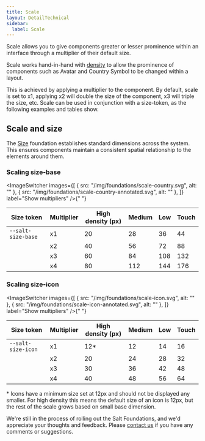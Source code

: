 ```yaml
---
title: Scale
layout: DetailTechnical
sidebar:
  label: Scale
---
```


Scale allows you to give components greater or lesser prominence within an interface through a multiplier of their default size.

Scale works hand-in-hand with [density](density) to allow the prominence of components such as Avatar and Country Symbol to be changed within a layout.

This is achieved by applying a multiplier to the component. By default, scale is set to x1, applying x2 will double the size of the component, x3 will triple the size, etc. Scale can be used in conjunction with a size-token, as the following examples and tables show.

## Scale and size

The [Size](size) foundation establishes standard dimensions across the system. This ensures components maintain a consistent spatial relationship to the elements around them.

### Scaling size-base

<ImageSwitcher
  images={[
    { src: "/img/foundations/scale-country.svg", alt: "" },
    { src: "/img/foundations/scale-country-annotated.svg", alt: "" },
  ]}
  label="Show multipliers"
/>{" "}

| Size token         | Multiplier | High density (px) | Medium | Low | Touch |
| ------------------ | ---------- | ----------------- | ------ | --- | ----- |
| `--salt-size-base` | x1         | 20                | 28     | 36  | 44    |
|                    | x2         | 40                | 56     | 72  | 88    |
|                    | x3         | 60                | 84     | 108 | 132   |
|                    | x4         | 80                | 112    | 144 | 176   |

### Scaling size-icon

<ImageSwitcher
  images={[
    { src: "/img/foundations/scale-icon.svg", alt: "" },
    { src: "/img/foundations/scale-icon-annotated.svg", alt: "" },
  ]}
  label="Show multipliers"
/>{" "}

| Size token         | Multiplier | High density (px) | Medium | Low | Touch |
| ------------------ | ---------- | ----------------- | ------ | --- | ----- |
| `--salt-size-icon` | x1         | 12\*              | 12     | 14  | 16    |
|                    | x2         | 20                | 24     | 28  | 32    |
|                    | x3         | 30                | 36     | 42  | 48    |
|                    | x4         | 40                | 48     | 56  | 64    |

\* Icons have a minimum size set at 12px and should not be displayed any smaller. For high density this means the default size of an icon is 12px, but the rest of the scale grows based on small base dimension.

<Callout title="Have some feedback?">

We're still in the process of rolling out the Salt Foundations, and we'd appreciate your thoughts and feedback. Please [contact us](../support-and-contributions/index) if you have any comments or suggestions.

</Callout>

